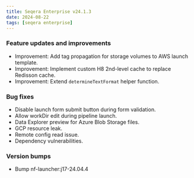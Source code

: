 ```yaml
---
title: Seqera Enterprise v24.1.3
date: 2024-08-22
tags: [seqera enterprise]
---
```


### Feature updates and improvements

- Improvement: Add tag propagation for storage volumes to AWS launch template.
- Improvement: Implement custom H8 2nd-level cache to replace Redisson cache.
- Improvement: Extend `determineTextFormat` helper function.

### Bug fixes

- Disable launch form submit button during form validation.
- Allow workDir edit during pipeline launch.
- Data Explorer preview for Azure Blob Storage files.
- GCP resource leak.
- Remote config read issue.
- Dependency vulnerabilities.

### Version bumps

- Bump nf-launcher:j17-24.04.4
